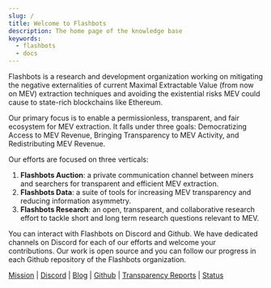 ```yaml
---
slug: /
title: Welcome to Flashbots
description: The home page of the knowledge base
keywords:
  - flashbots
  - docs
---
```


Flashbots is a research and development organization working on mitigating the negative externalities of current Maximal Extractable Value (from now on MEV) extraction techniques and avoiding the existential risks MEV could cause to state-rich blockchains like Ethereum.

Our primary focus is to enable a permissionless, transparent, and fair ecosystem for MEV extraction. It falls under three goals: Democratizing Access to MEV Revenue, Bringing Transparency to MEV Activity, and Redistributing MEV Revenue.

Our efforts are focused on three verticals:
1. **Flashbots Auction**: a private communication channel between miners and searchers for transparent and efficient MEV extraction.
2. **Flashbots Data**: a suite of tools for increasing MEV transparency and reducing information asymmetry.
3. **Flashbots Research**: an open, transparent, and collaborative research effort to tackle short and long term research questions relevant to MEV.

You can interact with Flashbots on Discord and Github. We have dedicated channels on Discord for each of our efforts and welcome your contributions. Our work is open source and you can follow our progress in each Github repository of the Flashbots organization.

[Mission](https://writings.flashbots.net/writings/frontrunning-mev-crisis) | [Discord](https://discord.gg/7hvTycdNcK) | [Blog](https://writings.flashbots.net) | [Github](https://github.com/flashbots/pm) | [Transparency Reports](https://writings.flashbots.net/writings/tags/transparency-report) | [Status](https://status.flashbots.net)

